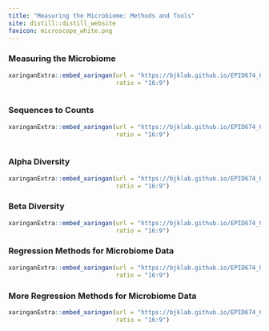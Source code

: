 ```yaml
---
title: "Measuring the Microbiome: Methods and Tools"
site: distill::distill_website
favicon: microscope_white.png
---
```


### Measuring the Microbiome  

```r

xaringanExtra::embed_xaringan(url = "https://bjklab.github.io/EPID674_001_intro-to-microbiome-data/lecture_welcome-to-EPID674.html",
                              ratio = "16:9")



```
  
  
### Sequences to Counts  

```r

xaringanExtra::embed_xaringan(url = "https://bjklab.github.io/EPID674_002_sequences-to-counts/lecture_sequences-to-count-data.html",
                              ratio = "16:9")



```
  
  
### Alpha Diversity  
  
```r

xaringanExtra::embed_xaringan(url = "https://bjklab.github.io/EPID674_005_alpha-diversity/lecture_alpha-diversity.html",
                              ratio = "16:9")


```
  
  
### Beta Diversity  
  
```r

xaringanExtra::embed_xaringan(url = "https://bjklab.github.io/EPID674_006_beta-diversity/lecture_beta-diversity.html",
                              ratio = "16:9")


```
  
  
### Regression Methods for Microbiome Data  
  
```r

xaringanExtra::embed_xaringan(url = "https://bjklab.github.io/EPID674_008_microbiome-regression/lecture_microbiome-regression.html",
                              ratio = "16:9")


```
  
  
### More Regression Methods for Microbiome Data  
  
```r

xaringanExtra::embed_xaringan(url = "https://bjklab.github.io/EPID674_009_more-microbiome-regression/lecture_more-microbiome-regression.html",
                              ratio = "16:9")


```

  
  

